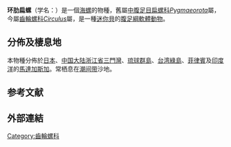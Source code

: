 {{Speciesbox
 | taxon = Circulus cinguliferus
 | authority = (A. Adams, 1850)
 | synonyms_ref = {{r|shell_5361}}
 | synonyms =
* ''[[Cyclostrema|Cyclostrema]] cinguliferum'' <small>A. Adams, 1850</small>（原來組合）{{r|WoRMS_220114|Adams 1850}}
* ''[[Pygmaeorota|Pygmaeorota]] cingulifera'' <small>(A. Adams, 1850)</small>
}}

'''环肋扁螺'''（学名：''{{lang|la|Circulus cingulifera}}''）是一個[[海螺|海螺]]的物種，舊屬[[中腹足目|中腹足目]][[扁螺科|扁螺科]]''[[Pygmaeorota|Pygmaeorota]]''屬{{r |shell_5361 |TaiBIF_404690 |TaiBNET_404690 |shelldoc_200163}}，今屬[[齒輪螺科|齒輪螺科]]''[[Circulus|Circulus]]''屬{{r|WoRMS_721234}}，是一種[[迷你貝|迷你貝]]{{r|shell_5361}}的[[腹足綱|腹足綱]][[軟體動物|軟體動物]]。

==分佈及棲息地==
本物種分佈於[[日本|日本]]、[[中国大陆|中国大陆]]{{r|shell_5361}}[[浙江省|浙江省]]{{r|shelldoc_420090220092}}[[三門灣|三門灣]]、[[琉球群島|琉球群島]]、[[台湾|台湾]]{{r|shell_5361}}[[綠島|綠島]]{{r|TaiBIF_404690|TaiBNET_404690|shelldoc_200163}}、[[菲律賓|菲律賓]]及[[印度洋|印度洋]]的[[馬達加斯加|馬達加斯加]]。常栖息在[[潮间带|潮间带]]沙地{{r|shell_5361}}。

==参考文献==
{{reflist |refs=
<ref name="Adams 1850">{{cite journal
 |last=Adams |first=A. |year=1850
 |title=Monographs of Cyclostrema, Marryat, and Separatista, Gray; two genera of gasteropodous mollusks
 |journal=''[[Proceedings_of_the_Zoological_Society_of_London|Proceedings of the Zoological Society of London]]''
 |volume=18 |pages=41-45
 |date=1850-11-12 |access-date=2018-08-13 }}</ref>   
<ref name="shell_5361">{{cite web |url=http://shell.sinica.edu.tw/chinese/shellbase_detail.php?science_no=5361 |title=国际贝库：环肋扁螺 |publisher=台湾贝类资料库 |access-date=2018-05-21 |language=zh-hant |archive-date=2016-03-04 |archive-url=https://web.archive.org/web/20160304090524/http://shell.sinica.edu.tw/chinese/shellbase_detail.php?science_no=5361 |dead-url=no }}</ref>
<ref name="shelldoc_200163">{{shelldoc_200163}}</ref>
<ref name="shelldoc_420090220092">{{shelldoc_420090220092}}</ref>
<ref name="TaiBIF_404690">{{TaiBIF |id=404690 |binomial=Pygmaeorota cingulifera |authority=(A. Adams, 1850) |zh=環肋扁螺 |access-date=2017-06-21 }}</ref>
<ref name="TaiBNET_404690">{{TaiBNET |id=404690 |binomial=Pygmaeorota cingulifera |authority=(A. Adams, 1850) |zh=環肋扁螺 |date=2008-08-07 |access-date=2017-06-21 |author=[[巫文隆|巫文隆]] }}</ref>
<ref name="WoRMS_220114">{{WoRMS |id=220114
 |title=''Cyclostrema cinguliferum'' A. Adams, 1850 |db=MolluscaBase
 |last1=Bouchet |first1=Philippe
 |last2=Marshall|first2=Bruce
 |last3=Vanden Berghe|first3=Edward
 |date=2013-09-15 |access-date=2018-08-13 }}</ref>
<ref name="WoRMS_721234">{{WoRMS |id=721234
 |title=''Circulus cinguliferus'' (A. Adams, 1850) |db=MolluscaBase
 |last1=Bouchet |first1=Philippe
 |last2=Marshall|first2=Bruce
 |date=2013-09-15 |access-date=2018-08-13 }}</ref>
}}

==外部連結==
{{commonscat|}}
{{Taxonbar}}
[[Category:齒輪螺科|Category:齒輪螺科]]
{{Mollusc-stub}}